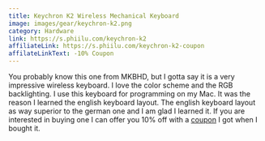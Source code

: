 ```yaml
---
title: Keychron K2 Wireless Mechanical Keyboard
image: images/gear/keychron-k2.png
category: Hardware
link: https://s.phiilu.com/keychron-k2
affiliateLink: https://s.phiilu.com/keychron-k2-coupon
affilateLinkText: -10% Coupon
---
```


You probably know this one from MKBHD, but I gotta say it is a very impressive wireless keyboard. I love the color scheme and the RGB backlighting. I use this keyboard for programming on my Mac. It was the reason I learned the english keyboard layout. The english keyboard layout as way superior to the german one and I am glad I learned it. If you are interested in buying one I can offer you 10% off with a [coupon](https://s.phiilu.com/keychron-k2-coupon) I got when I bought it.
